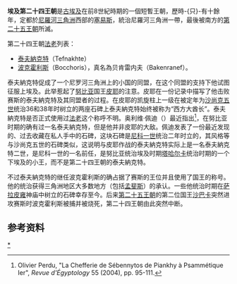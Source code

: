 {{Egyptian Dynasty list}}
'''埃及第二十四王朝'''是[[古埃及|古埃及]]在前8世紀時期的一個短暫王朝，歷時-{只}-有十餘年，定都於[[尼羅河三角洲|尼羅河三角洲]]西部的[[塞易斯|塞易斯]]，統治尼羅河三角洲一帶，最後被南方的[[埃及第二十五王朝|第二十五王朝]]所滅。

第二十四王朝[[法老|法老]]列表：
*[[特弗纳赫特|泰夫納克特]]（Tefnakhte）
*[[波克霍利斯|波克霍利斯]]（Bocchoris），真名為贝肯雷内夫（Bakenranef）。

泰夫納克特促成了一个尼罗河三角洲上的小国的同盟，在这个同盟的支持下他试图征服上埃及。此举惹起了[[努比亚|努比亚]]国王[[皮耶|皮耶]]的注意。皮耶在一份记录中描写了他击败赛斯的泰夫納克特及其同盟者的过程。在皮耶的凯旋柱上一级在被定年为[[沙尚克五世|沙尚克五世]]统治36和38年时树立的两座石碑上泰夫納克特始终被称为“西方大酋长”。泰夫納克特是否正式使用过[[法老|法老]]这个称呼不明。奥利维·佩迪（{{lang|fr|Olivier Perdu}}）最近指出<ref>Olivier Perdu, "La Chefferie de Sébennytos de Piankhy à Psammétique Ier", ''Revue d'Égyptology'' 55 (2004), pp. 95-111.</ref>，在努比亚时期的确有过一名泰夫納克特，但是他并非皮耶的大敌。佩迪发表了一份最近发现的、过去收藏在私人手中的石碑，这块石碑是[[尼科一世|尼科一世]]统治二年时立的，其风格等与沙尚克五世的石碑类似，这说明与皮耶作战的泰夫納克特实际上是一名泰夫納克特二世，是尼科一世的一名前任，是努比亚统治埃及时期[[塔哈尔卡|塔哈尔卡]]统治时期的一个下埃及的小王，而不是第二十四王朝的泰夫納克特。

不过泰夫納克特的继任波克霍利斯的确占据了赛斯的王位并且使用了国王的称号。他的统治获得三角洲地区大多数地方（包括[[孟斐斯_(埃及)|孟斐斯]]）的承认。一些他统治时期在[[萨拉皮雍|萨拉皮雍]]神庙中树立的石碑幸存至今。后来[[埃及第二十五王朝|第二十五王朝]]的第二位国王[[沙巴卡|沙巴卡]]突然进攻赛斯时波克霍利斯被捕并被烧死，第二十四王朝由此突然中断。

== 参考资料 ==
<references />

[[Category:第二十四朝|*]]